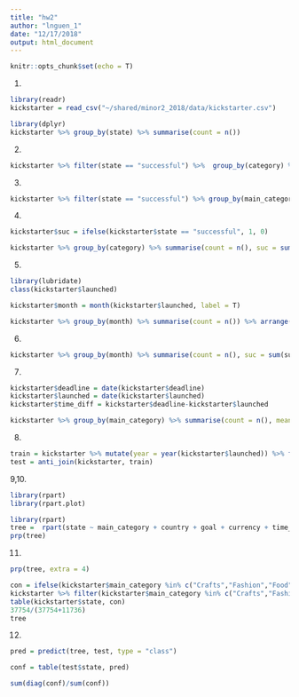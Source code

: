 ```yaml
---
title: "hw2"
author: "lnguen_1"
date: "12/17/2018"
output: html_document
---
```


```r
knitr::opts_chunk$set(echo = T)
```
1.
```r
library(readr)
kickstarter = read_csv("~/shared/minor2_2018/data/kickstarter.csv")
```
```r
library(dplyr)
kickstarter %>% group_by(state) %>% summarise(count = n())
```
2.
```r
kickstarter %>% filter(state == "successful") %>%  group_by(category) %>% summarise(m = mean(usd_pledged))

```
3.
```r
kickstarter %>% filter(state == "successful") %>% group_by(main_category) %>% summarise(count = n(), mean = mean(usd_pledged))

```


4.
```r
kickstarter$suc = ifelse(kickstarter$state == "successful", 1, 0)

kickstarter %>% group_by(category) %>% summarise(count = n(), suc = sum(suc)) %>% mutate(percent = suc/count) %>% arrange(-percent)


```
5.
```r
library(lubridate)
class(kickstarter$launched)

kickstarter$month = month(kickstarter$launched, label = T)

kickstarter %>% group_by(month) %>% summarise(count = n()) %>% arrange(-count)
```
6.
```r
kickstarter %>% group_by(month) %>% summarise(count = n(), suc = sum(suc)) %>% mutate(percent = suc/count) %>% arrange(-percent)

```


7.
```r
kickstarter$deadline = date(kickstarter$deadline)
kickstarter$launched = date(kickstarter$launched)
kickstarter$time_diff = kickstarter$deadline-kickstarter$launched

kickstarter %>% group_by(main_category) %>% summarise(count = n(), mean_time = mean(time_diff)) %>% arrange(-count)

```
8.
```r

train = kickstarter %>% mutate(year = year(kickstarter$launched)) %>% filter(year < 2017)
test = anti_join(kickstarter, train)
```

9,10.
```r
library(rpart)
library(rpart.plot)
```

```r
library(rpart)
tree =  rpart(state ~ main_category + country + goal + currency + time_diff + currency, data = train)
prp(tree)

```
11.
```r
prp(tree, extra = 4)

con = ifelse(kickstarter$main_category %in% c("Crafts","Fashion","Food","Journalism","Technology"), "failed", "successful")
kickstarter %>% filter(kickstarter$main_category %in% c("Crafts","Fashion","Food","Journalism","Technology")) %>% nrow()
table(kickstarter$state, con)
37754/(37754+11736)
tree
```



12.
```r
pred = predict(tree, test, type = "class")

conf = table(test$state, pred)

sum(diag(conf)/sum(conf))

```




